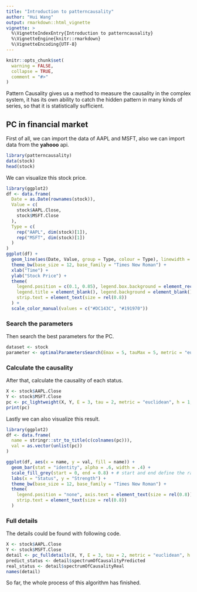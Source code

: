```yaml
---
title: "Introduction to patterncausality"
author: "Hui Wang"
output: rmarkdown::html_vignette
vignette: >
  %\VignetteIndexEntry{Introduction to patterncausality}
  %\VignetteEngine{knitr::rmarkdown}
  %\VignetteEncoding{UTF-8}
---
```


```r
knitr::opts_chunk$set(
  warning = FALSE,
  collapse = TRUE,
  comment = "#>"
)
```

Pattern Causality gives us a method to measure the causality in the complex system, it has its own ability to catch the hidden pattern in many kinds of series, so that it is statistically sufficient.


## PC in financial market

First of all, we can import the data of AAPL and MSFT, also we can import data from the **yahooo** api.

```r
library(patterncausality)
data(stock)
head(stock)
```

We can visualize this stock price.

```r
library(ggplot2)
df <- data.frame(
  Date = as.Date(rownames(stock)),
  Value = c(
    stock$AAPL.Close,
    stock$MSFT.Close
  ),
  Type = c(
    rep("AAPL", dim(stock)[1]),
    rep("MSFT", dim(stock)[1])
  )
)
ggplot(df) +
  geom_line(aes(Date, Value, group = Type, colour = Type), linewidth = 0.4) +
  theme_bw(base_size = 12, base_family = "Times New Roman") +
  xlab("Time") +
  ylab("Stock Price") +
  theme(
    legend.position = c(0.1, 0.85), legend.box.background = element_rect(fill = NA, color = "black", linetype = 1), legend.key = element_blank(),
    legend.title = element_blank(), legend.background = element_blank(), axis.text = element_text(size = rel(0.8)),
    strip.text = element_text(size = rel(0.8))
  ) +
  scale_color_manual(values = c("#DC143C", "#191970"))
```

### Search the parameters

Then search the best parameters for the PC.

```r
dataset <- stock
parameter <- optimalParametersSearch(Emax = 5, tauMax = 5, metric = "euclidean", dataset = dataset)
```

### Calculate the causality

After that, calculate the causality of each status.

```r
X <- stock$AAPL.Close
Y <- stock$MSFT.Close
pc <- pc_lightweight(X, Y, E = 3, tau = 2, metric = "euclidean", h = 1, weighted = TRUE, tpb=FALSE)
print(pc)
```

Lastly we can also visualize this result.

```r
library(ggplot2)
df <- data.frame(
  name = stringr::str_to_title(c(colnames(pc))),
  val = as.vector(unlist(pc))
)

ggplot(df, aes(x = name, y = val, fill = name)) +
  geom_bar(stat = "identity", alpha = .6, width = .4) +
  scale_fill_grey(start = 0, end = 0.8) + # start and end define the range of grays
  labs(x = "Status", y = "Strength") +
  theme_bw(base_size = 12, base_family = "Times New Roman") +
  theme(
    legend.position = "none", axis.text = element_text(size = rel(0.8)),
    strip.text = element_text(size = rel(0.8))
  )
```

### Full details

The details could be found with following code.

```r
X <- stock$AAPL.Close
Y <- stock$MSFT.Close
detail <- pc_fulldetails(X, Y, E = 3, tau = 2, metric = "euclidean", h = 1, weighted = TRUE)
predict_status <- detail$spectrumOfCausalityPredicted
real_status <- detail$spectrumOfCausalityReal
names(detail)
```

So far, the whole process of this algorithm has finished.

